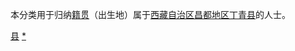 {{Catnav|頁面分類|各種主題的頁面分類|依中国各省来作的分类|各地中国人|西藏人|昌都人}}
{{Catnav|頁面分類|人物|各國人物|中国人|各地中国人|西藏人|昌都人}}

本分类用于归纳[[籍贯|籍贯]]（出生地）属于[[西藏自治区|西藏自治区]][[昌都地区|昌都地区]][[丁青县|丁青县]]的人士。

[[Category:昌都人|县]]
[[Category:丁青县|*]]